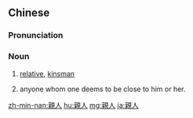 {{also|亲人}}
==Chinese==
{{zh-forms|s=亲人}}

===Pronunciation===
{{zh-pron
|m=qīnrén
|c=can1 jan4
|mn=chhin-lâng/qz,xm:chhin-lîn/zz:chhin-jîn
|cat=n
}}

===Noun===
{{zh-noun}}
# [[relative]], [[kinsman]]
# {{lb|zh|by extension}} anyone whom one deems to be close to him or her.

[[zh-min-nan:親人]]
[[hu:親人]]
[[mg:親人]]
[[ja:親人]]